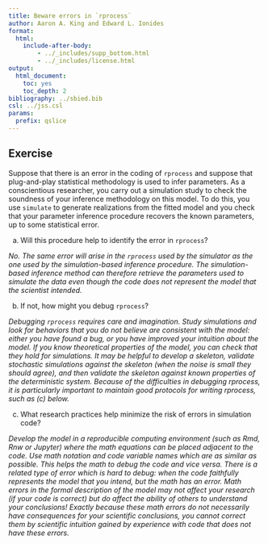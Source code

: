 ```yaml
---
title: Beware errors in `rprocess`
author: Aaron A. King and Edward L. Ionides
format: 
  html: 
    include-after-body:
        - ../_includes/supp_bottom.html
        - ../_includes/license.html
output:
  html_document:
    toc: yes
    toc_depth: 2
bibliography: ../sbied.bib
csl: ../jss.csl
params:
  prefix: qslice
---
```



## Exercise

Suppose that there is an error in the coding of `rprocess` and suppose that plug-and-play statistical methodology is used to infer parameters.
  As a conscientious researcher, you carry out a simulation study to check the soundness of your inference methodology on this model.
  To do this, you use `simulate` to generate realizations from the fitted model and you check that your parameter inference procedure recovers the known parameters, up to some statistical error.

(a) Will this procedure help to identify the error in `rprocess`?

*No. The same error will arise in the `rprocess` used by the simulator as the one used by the simulation-based inference procedure. The simulation-based inference method can therefore retrieve the parameters used to simulate the data even though the code does not represent the model that the scientist intended.*

(b) If not, how might you debug `rprocess`?

*Debugging `rprocess` requires care and imagination. Study simulations and look for behaviors that you do not believe are consistent with the model: either you have found a bug, or you have improved your intuition about the model. If you know theoretical properties of the model, you can check that they hold for simulations. It may be helpful to develop a skeleton, validate stochastic simulations against the skeleton (when the noise is small they should agree), and then validate the skeleton against known properties of the deterministic system. Because of the difficulties in debugging rprocess, it is particularly important to maintain good protocols for writing rprocess, such as (c) below.*

(c) What research practices help minimize the risk of errors in simulation code?
 
*Develop the model in a reproducible computing environment (such as Rmd, Rnw or Jupyter) where the math equations can be placed adjacent to the code. Use math notation and code variable names which are as similar as possible. This helps the math to debug the code and vice versa. There is a related type of error which is hard to debug: when the code faithfully represents the model that you intend, but the math has an error. Math errors in the formal description of the model may not affect your research (if your code is correct) but do affect the ability of others to understand your conclusions! Exactly because these math errors do not necessarily have consequences for your scientific conclusions, you cannot correct them by scientific intuition gained by experience with code that does not have these errors.*
